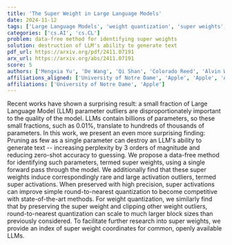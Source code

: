 ```yaml
---
title: 'The Super Weight in Large Language Models'
date: 2024-11-12
tags: ['Large Language Models', 'weight quantization', 'super weights', 'round-to-nearest quantization', 'pruning', 'zero-shot accuracy', 'parameter outliers', 'data-free method', 'super activations', 'text generation', 'perplexity']
categories: ['cs.AI', 'cs.CL']
problem: data-free method for identifying super weights
solution: destruction of LLM's ability to generate text
pdf_url: https://arxiv.org/pdf/2411.07191
arx_url: https://arxiv.org/abs/2411.07191
score: 5
authors: ['Mengxia Yu', 'De Wang', 'Qi Shan', 'Colorado Reed', 'Alvin Wan']
affiliations_aligned: ['University of Notre Dame', 'Apple', 'Apple', 'Apple', 'Apple']
affiliations: ['University of Notre Dame', 'Apple']
---
```



Recent works have shown a surprising result: a small fraction of Large Language Model (LLM) parameter outliers are disproportionately important to the quality of the model. LLMs contain billions of parameters, so these small fractions, such as 0.01%, translate to hundreds of thousands of parameters. In this work, we present an even more surprising finding: Pruning as few as a single parameter can destroy an LLM's ability to generate text -- increasing perplexity by 3 orders of magnitude and reducing zero-shot accuracy to guessing. We propose a data-free method for identifying such parameters, termed super weights, using a single forward pass through the model. We additionally find that these super weights induce correspondingly rare and large activation outliers, termed super activations. When preserved with high precision, super activations can improve simple round-to-nearest quantization to become competitive with state-of-the-art methods. For weight quantization, we similarly find that by preserving the super weight and clipping other weight outliers, round-to-nearest quantization can scale to much larger block sizes than previously considered. To facilitate further research into super weights, we provide an index of super weight coordinates for common, openly available LLMs.